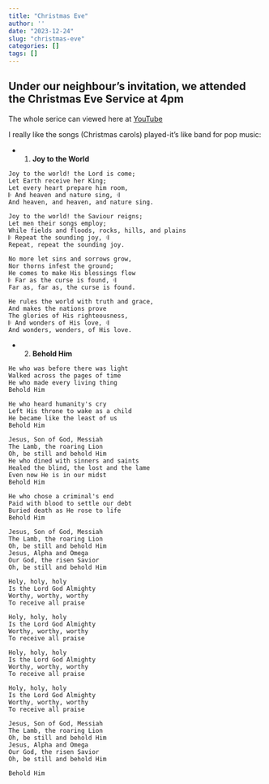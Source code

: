 ```yaml
---
title: "Christmas Eve"
author: ''
date: "2023-12-24"
slug: "christmas-eve"
categories: []
tags: []
---
```


## Under our neighbour's invitation, we attended the Christmas Eve Service at 4pm

The whole serice can viewed here at [YouTube](Christmas Eve Service 4pm)

I really like the songs (Christmas carols) played-it's like band for pop music:

- 1. **Joy to the World**

```
Joy to the world! the Lord is come;  
Let Earth receive her King;  
Let every heart prepare him room,  
𝄆 And heaven and nature sing, 𝄇  
And heaven, and heaven, and nature sing.  

Joy to the world! the Saviour reigns;  
Let men their songs employ;  
While fields and floods, rocks, hills, and plains  
𝄆 Repeat the sounding joy, 𝄇  
Repeat, repeat the sounding joy.  

No more let sins and sorrows grow,  
Nor thorns infest the ground;  
He comes to make His blessings flow  
𝄆 Far as the curse is found, 𝄇  
Far as, far as, the curse is found.  

He rules the world with truth and grace,  
And makes the nations prove  
The glories of His righteousness,  
𝄆 And wonders of His love, 𝄇  
And wonders, wonders, of His love.  
```

- 2. **Behold Him**

```
He who was before there was light
Walked across the pages of time
He who made every living thing
Behold Him

He who heard humanity's cry
Left His throne to wake as a child
He became like the least of us
Behold Him

Jesus, Son of God, Messiah
The Lamb, the roaring Lion
Oh, be still and behold Him
He who dined with sinners and saints
Healed the blind, the lost and the lame
Even now He is in our midst
Behold Him

He who chose a criminal's end
Paid with blood to settle our debt
Buried death as He rose to life
Behold Him

Jesus, Son of God, Messiah
The Lamb, the roaring Lion
Oh, be still and behold Him
Jesus, Alpha and Omega
Our God, the risen Savior
Oh, be still and behold Him

Holy, holy, holy
Is the Lord God Almighty
Worthy, worthy, worthy
To receive all praise

Holy, holy, holy
Is the Lord God Almighty
Worthy, worthy, worthy
To receive all praise

Holy, holy, holy
Is the Lord God Almighty
Worthy, worthy, worthy
To receive all praise

Holy, holy, holy
Is the Lord God Almighty
Worthy, worthy, worthy
To receive all praise

Jesus, Son of God, Messiah
The Lamb, the roaring Lion
Oh, be still and behold Him
Jesus, Alpha and Omega
Our God, the risen Savior
Oh, be still and behold Him

Behold Him
```